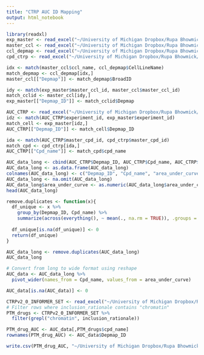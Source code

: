 ```yaml
---
title: "CTRP AUC ID Mapping"
output: html_notebook
---
```


```r
library(readxl)
exp_master <- read_excel("~/University of Michigan Dropbox/Rupa Bhowmick/Rupa Bhowmick’s files/Home/Rupa_data/PTM_metabolite_Drug/Data/Model_data/CTRP_AUC_datamap.xlsx", sheet = 1)
master_ccl <- read_excel("~/University of Michigan Dropbox/Rupa Bhowmick/Rupa Bhowmick’s files/Home/Rupa_data/PTM_metabolite_Drug/Data/Model_data/CTRP_AUC_datamap.xlsx", sheet = 2)
ccl_depmap <- read_excel("~/University of Michigan Dropbox/Rupa Bhowmick/Rupa Bhowmick’s files/Home/Rupa_data/PTM_metabolite_Drug/Data/Model_data/CTRP_AUC_datamap.xlsx", sheet = 3)
cpd_ctrp <- read_excel("~/University of Michigan Dropbox/Rupa Bhowmick/Rupa Bhowmick’s files/Home/Rupa_data/PTM_metabolite_Drug/Data/Model_data/CTRP_AUC_datamap.xlsx", sheet = 4)
```

```r
idx <- match(master_ccl$ccl_name, ccl_depmap$CellLineName)
match_depmap <- ccl_depmap[idx,]
master_ccl[["Depmap"]] <- match_depmap$BroadID
```

```r
idy <- match(exp_master$master_ccl_id, master_ccl$master_ccl_id)
match_cclid <- master_ccl[idy,]
exp_master[["Depmap_ID"]] <- match_cclid$Depmap
```

```r
AUC_CTRP <- read_excel("~/University of Michigan Dropbox/Rupa Bhowmick/Rupa Bhowmick’s files/Home/Rupa_data/PTM_metabolite_Drug/Data/Model_data/model_inputs.xlsx", sheet = 3)
idz <- match(AUC_CTRP$experiment_id, exp_master$experiment_id)
match_cell <- exp_master[idz,]
AUC_CTRP[["Depmap_ID"]] <- match_cell$Depmap_ID

ida <- match(AUC_CTRP$master_cpd_id, cpd_ctrp$master_cpd_id)
match_cpd <- cpd_ctrp[ida,]
AUC_CTRP[["Cpd_name"]] <- match_cpd$cpd_name
```

```r
AUC_data_long <- cbind(AUC_CTRP$Depmap_ID, AUC_CTRP$Cpd_name, AUC_CTRP$area_under_curve)
AUC_data_long <- as.data.frame(AUC_data_long)
colnames(AUC_data_long) <- c("Depmap_ID", "Cpd_name", "area_under_curve")
AUC_data_long <- na.omit(AUC_data_long)
AUC_data_long$area_under_curve <- as.numeric(AUC_data_long$area_under_curve)
head(AUC_data_long)
```

```r
remove.duplicates <- function(x){
  df_unique <- x %>%
    group_by(Depmap_ID, Cpd_name) %>%
    summarize(across(everything(), ~ mean(., na.rm = TRUE)), .groups = "drop")
  
  df_unique[is.na(df_unique)] <- 0
  return(df_unique)
}

AUC_data_long <- remove.duplicates(AUC_data_long)
AUC_data_long
```

```r
# Convert from long to wide format using reshape
AUC_data <- AUC_data_long %>%
  pivot_wider(names_from = Cpd_name, values_from = area_under_curve)

AUC_data[is.na(AUC_data)] <- 0
```

```r
CTRPv2_0_INFORMER_SET <- read_excel("~/University of Michigan Dropbox/Rupa Bhowmick/Rupa Bhowmick’s files/Home/Rupa_data/PTM_metabolite_Drug/Data/CTRPv2.0_2015_ctd2_ExpandedDataset/CTRPv2.0._INFORMER_SET.xlsx")
# Filter rows where inclusion_rationale contains "chromatin"
PTM_drugs <- CTRPv2_0_INFORMER_SET %>%
  filter(grepl("chromatin", inclusion_rationale))
```

```r
PTM_drug_AUC <- AUC_data[,PTM_drugs$cpd_name]
rownames(PTM_drug_AUC) <- AUC_data$Depmap_ID
```
```r
write.csv(PTM_drug_AUC, "~/University of Michigan Dropbox/Rupa Bhowmick/Rupa Bhowmick’s files/Home/Rupa_data/PTM_metabolite_Drug/Data/Model_data/PTM_drugs_AUC.csv")
```

